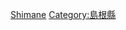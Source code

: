 {{Catnav|頁面分類|人物|各國人物|日本人|各都道府縣人物}}
{{日本行政區劃分類導航|出身人物}}
{{Commonscat|People of Shimane prefecture}}

[[Category:日本各都道府縣人物|Shimane]]
[[Category:島根縣|Category:島根縣]]